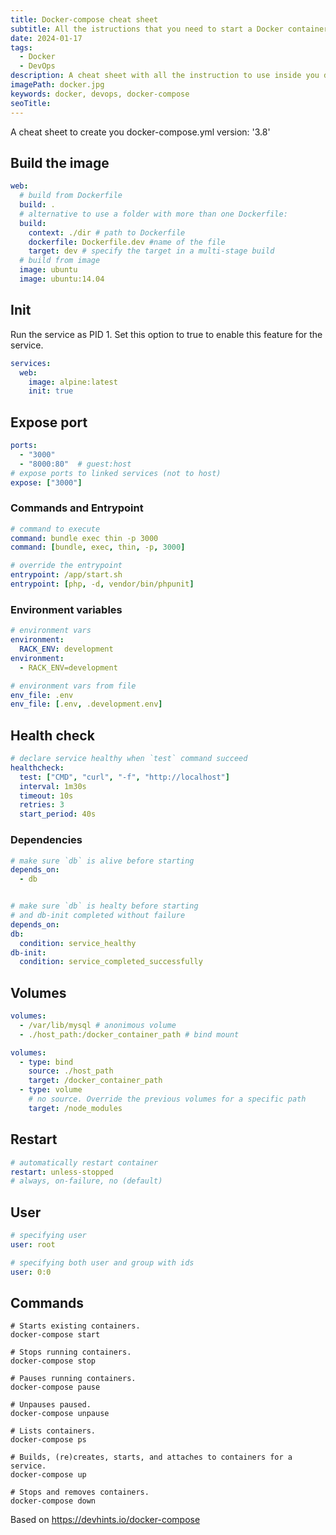 ```yaml
---
title: Docker-compose cheat sheet
subtitle: All the istructions that you need to start a Docker container
date: 2024-01-17
tags:
  - Docker
  - DevOps
description: A cheat sheet with all the instruction to use inside you docker-compose yaml file.
imagePath: docker.jpg
keywords: docker, devops, docker-compose
seoTitle:
---
```


A cheat sheet to create you docker-compose.yml version: '3.8'

## Build the image

```yaml
web:
  # build from Dockerfile
  build: .
  # alternative to use a folder with more than one Dockerfile:
  build:
    context: ./dir # path to Dockerfile
    dockerfile: Dockerfile.dev #name of the file
    target: dev # specify the target in a multi-stage build
  # build from image
  image: ubuntu
  image: ubuntu:14.04
```
## Init
Run the service as PID 1. Set this option to true to enable this feature for the service.
```yaml
services:
  web:
    image: alpine:latest
    init: true
```

## Expose port

```yaml
ports:
  - "3000"
  - "8000:80"  # guest:host
# expose ports to linked services (not to host)
expose: ["3000"]
```

### Commands and Entrypoint

```yaml
# command to execute
command: bundle exec thin -p 3000
command: [bundle, exec, thin, -p, 3000]

# override the entrypoint
entrypoint: /app/start.sh
entrypoint: [php, -d, vendor/bin/phpunit]
```

### Environment variables

```yaml
# environment vars
environment:
  RACK_ENV: development
environment:
  - RACK_ENV=development

# environment vars from file
env_file: .env
env_file: [.env, .development.env]
```

## Health check

```yaml
# declare service healthy when `test` command succeed
healthcheck:
  test: ["CMD", "curl", "-f", "http://localhost"]
  interval: 1m30s
  timeout: 10s
  retries: 3
  start_period: 40s
```

### Dependencies

```yaml
# make sure `db` is alive before starting
depends_on:
  - db


# make sure `db` is healty before starting
# and db-init completed without failure
depends_on:
db:
  condition: service_healthy
db-init:
  condition: service_completed_successfully

```

## Volumes

```yaml
volumes:
  - /var/lib/mysql # anonimous volume
  - ./host_path:/docker_container_path # bind mount
```
```yaml
volumes:
  - type: bind
    source: ./host_path
    target: /docker_container_path
  - type: volume
    # no source. Override the previous volumes for a specific path
    target: /node_modules
```

## Restart

```yaml
# automatically restart container
restart: unless-stopped
# always, on-failure, no (default)
```

## User

```yaml
# specifying user
user: root
```

```yaml
# specifying both user and group with ids
user: 0:0
```
## Commands
``` shell
# Starts existing containers.
docker-compose start

# Stops running containers.
docker-compose stop

# Pauses running containers.
docker-compose pause

# Unpauses paused.
docker-compose unpause

# Lists containers.
docker-compose ps

# Builds, (re)creates, starts, and attaches to containers for a service.
docker-compose up

# Stops and removes containers.
docker-compose down
```


Based on https://devhints.io/docker-compose
